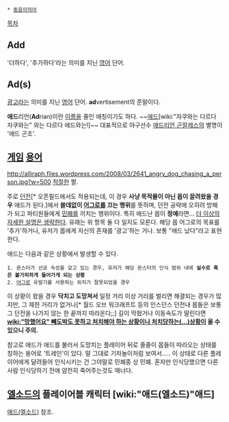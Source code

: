  * [[동음이의어]]

[[목차]]
== Add ==
'더하다', '추가하다'라는 의미를 지닌 [[영어]] 단어.

== Ad(s) ==
[[광고]]라는 의미를 지닌 [[영어]] 단어. '''ad'''vertisement의 준말이다.

'''애드'''리언('''Ad'''rian)이란 [[이름]]을 줄인 애칭이기도 하다. ~~[[에드]][wiki:"자쿠와는 다르다 자쿠와는" 와는 다르다 에드와는!]~~ 대표적으로 야구선수 [[애드리언 곤잘레스]]의 별명이 '애드 곤조'.

== [[게임]] [[용어]] ==
http://alliraph.files.wordpress.com/2008/03/2641_angry_dog_chasing_a_person.jpg?w=500
[[적절]]한 짤.

주로 [[던전]][* 오픈필드에서도 적용되는데, 이 경우 '''사냥 목적물이 아닌 몹이 끌려왔을 경우''' 애드가 된다.]에서 '''쓸데없이 [[어그로]]를 끄는 행위'''를 뜻하며, 던전 공략에 오히려 방해가 되고 파티원들에게 [[민폐]]를 끼치는 행위이다. 특히 애드난 몹이 '''정예'''라면... [[더 이상의 자세한 설명은 생략한다]].
유래는 위 항목 둘 다 일지도 모른다. 해당 몹 어그로의 목표를 '추가'하거나, 유저가 몹에게 자신의 존재를 '광고'하는 거나. 보통 "애드 났다"라고 표현한다.

애드는 다음과 같은 상황에서 발생할 수 있다.
 1. 몬스터가 선공 속성을 갖고 있는 경우, 유저가 해당 몬스터의 인식 범위 내에 '''실수로 혹은 불가피하게 들어가게 되는 상황'''
 2. [[어그로]] 유발기를 사용하는 위치가 잘못되었을 경우

이 상황이 왔을 경우 '''닥치고 도망쳐서''' 일정 거리 이상 거리를 벌리면 해결되는 경우가 많지만, 그 제한 거리가 없거나[* 월드 오브 워크래프트 등의 인스던스 던전내 몹들은 보통 그 던전을 나가지 않는 한 끝까지 따라온다;;] 길이 막혔거나 이동속도가 딸린다면 '''[[wiki:"망했어요" 빼도박도 못하고 처치해야 하는 상황이나 처치당하는(...)상황]]이 올 수 있으니 주의.'''

참고로 애드가 애드를 불러서 도망치는 플레이어 뒤로 줄줄이 몹들이 따라오는 상태를 칭하는 용어로 '트레인'이 있다. 말 그대로 기차놀이처럼 보여서..... 이 상태로 다른 플레이어에게 달려들어 인식시키는 건 그야말로 민폐중 상 민폐. 혼자만 인식당했으면 다른 사람 인식당하기 전에 얌전히 죽어주는것도 매너다.

== [[엘소드]]의 플레이어블 캐릭터 [wiki:"애드(엘소드)"애드] ==
[[애드(엘소드)]] 참조.
